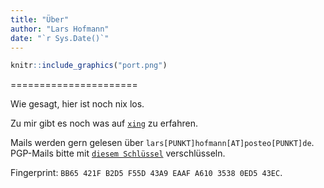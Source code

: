 ```yaml
---
title: "Über"
author: "Lars Hofmann"
date: "`r Sys.Date()`"
---
```


```r
knitr::include_graphics("port.png")
```

======================

Wie gesagt, hier ist noch nix los.

Zu mir gibt es noch was auf [`xing`](https://www.xing.com/profile/Lars_Hofmann16) zu erfahren.

Mails werden gern gelesen über `lars[PUNKT]hofmann[AT]posteo[PUNKT]de`. PGP-Mails bitte mit [`diesem Schlüssel`](https://pgp.mit.edu/pks/lookup?op=get&search=0xA61035380ED543EC) verschlüsseln.

Fingerprint: `BB65 421F B2D5 F55D 43A9 EAAF A610 3538 0ED5 43EC`.